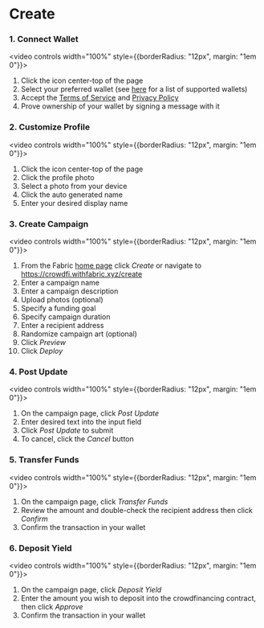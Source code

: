 # Create

### 1. Connect Wallet
<video controls width="100%" style={{borderRadius: "12px", margin: "1em 0"}}><source src="https://storage.withfabric.xyz/videos/01-connect.mp4#t=0.001" type="video/mp4" /></video>
1. Click the icon center-top of the page
2. Select your preferred wallet (see [here](https://walletconnect.com/explorer?type=wallet) for a list of supported wallets)
3. Accept the [Terms of Service](https://app.termly.io/document/terms-of-use-for-online-marketplace/6e986c4b-1b7e-4989-ab47-775c8b442841) and [Privacy Policy](https://app.termly.io/document/privacy-policy/2dded3c3-1d19-4400-86bd-8c038e473855)
4. Prove ownership of your wallet by signing a message with it

### 2. Customize Profile
<video controls width="100%" style={{borderRadius: "12px", margin: "1em 0"}}><source src="https://storage.withfabric.xyz/videos/02-create-profile.mp4#t=0.001" type="video/mp4" /></video>
1. Click the icon center-top of the page
2. Click the profile photo
3. Select a photo from your device
4. Click the auto generated name
5. Enter your desired display name

### 3. Create Campaign
<video controls width="100%" style={{borderRadius: "12px", margin: "1em 0"}}><source src="https://storage.withfabric.xyz/videos/03-create.mp4#t=0.001" type="video/mp4" /></video>
1. From the Fabric [home page](https://crowdfi.withfabric.xyz) click *Create* or navigate to https://crowdfi.withfabric.xyz/create
2. Enter a campaign name
3. Enter a campaign description
4. Upload photos (optional)
5. Specify a funding goal
6. Specify campaign duration
7. Enter a recipient address
8. Randomize campaign art (optional)
9. Click *Preview*
10. Click *Deploy*

### 4. Post Update
<video controls width="100%" style={{borderRadius: "12px", margin: "1em 0"}}><source src="https://storage.withfabric.xyz/videos/07-update.mp4#t=0.001" type="video/mp4" /></video>
1. On the campaign page, click *Post Update*
2. Enter desired text into the input field
3. Click *Post Update* to submit
4. To cancel, click the *Cancel* button

### 5. Transfer Funds
<video controls width="100%" style={{borderRadius: "12px", margin: "1em 0"}}><source src="https://storage.withfabric.xyz/videos/08-transfer.mp4#t=0.001" type="video/mp4" /></video>
1. On the campaign page, click *Transfer Funds*
2. Review the amount and double-check the recipient address then click *Confirm*
3. Confirm the transaction in your wallet

### 6. Deposit Yield
<video controls width="100%" style={{borderRadius: "12px", margin: "1em 0"}}><source src="https://storage.withfabric.xyz/videos/09-distribute-yield.mp4#t=0.001" type="video/mp4" /></video>
1. On the campaign page, click *Deposit Yield*
2. Enter the amount you wish to deposit into the crowdfinancing contract, then click *Approve*
3. Confirm the transaction in your wallet